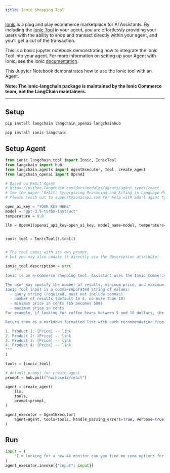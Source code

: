 ```yaml
---
title: Ionic Shopping Tool
---
```


[Ionic](https://www.ioniccommerce.com/) is a plug and play ecommerce marketplace for AI Assistants. By including the [Ionic Tool](https://github.com/ioniccommerce/ionic_langchain) in your agent, you are effortlessly providing your users with the ability to shop and transact directly within your agent, and you'll get a cut of the transaction.

This is a basic jupyter notebook demonstrating how to integrate the Ionic Tool into your agent. For more information on setting up your Agent with Ionic, see the Ionic [documentation](https://docs.ioniccommerce.com/introduction).

This Jupyter Notebook demonstrates how to use the Ionic tool with an Agent.

**Note: The ionic-langchain package is maintained by the Ionic Commerce team, not the LangChain maintainers.**

---

## Setup

```python
pip install langchain langchain_openai langchainhub
```

```python
pip install ionic-langchain
```

## Setup Agent

```python
from ionic_langchain.tool import Ionic, IonicTool
from langchain import hub
from langchain.agents import AgentExecutor, Tool, create_agent
from langchain_openai import OpenAI

# Based on ReAct Agent
# https://python.langchain.com/docs/modules/agents/agent_types/react
# See the paper "ReAct: Synergizing Reasoning and Acting in Language Models" (https://arxiv.org/abs/2210.03629)
# Please reach out to support@ionicapi.com for help with add'l agent types.

open_ai_key = "YOUR KEY HERE"
model = "gpt-3.5-turbo-instruct"
temperature = 0.6

llm = OpenAI(openai_api_key=open_ai_key, model_name=model, temperature=temperature)


ionic_tool = IonicTool().tool()


# The tool comes with its own prompt,
# but you may also update it directly via the description attribute:

ionic_tool.description = str(
    """
Ionic is an e-commerce shopping tool. Assistant uses the Ionic Commerce Shopping Tool to find, discover, and compare products from thousands of online retailers. Assistant should use the tool when the user is looking for a product recommendation or trying to find a specific product.

The user may specify the number of results, minimum price, and maximum price for which they want to see results.
Ionic Tool input is a comma-separated string of values:
  - query string (required, must not include commas)
  - number of results (default to 4, no more than 10)
  - minimum price in cents ($5 becomes 500)
  - maximum price in cents
For example, if looking for coffee beans between 5 and 10 dollars, the tool input would be `coffee beans, 5, 500, 1000`.

Return them as a markdown formatted list with each recommendation from tool results, being sure to include the full PDP URL. For example:

1. Product 1: [Price] -- link
2. Product 2: [Price] -- link
3. Product 3: [Price] -- link
4. Product 4: [Price] -- link
"""
)

tools = [ionic_tool]

# default prompt for create_agent
prompt = hub.pull("hwchase17/react")

agent = create_agent(
    llm,
    tools,
    prompt=prompt,
)

agent_executor = AgentExecutor(
    agent=agent, tools=tools, handle_parsing_errors=True, verbose=True, max_iterations=5
)
```

## Run

```python
input = (
    "I'm looking for a new 4k monitor can you find me some options for less than $1000"
)
agent_executor.invoke({"input": input})
```
